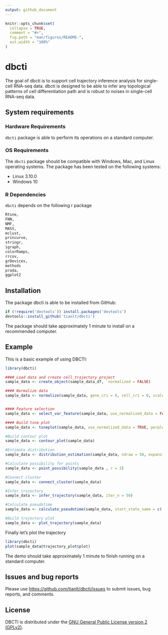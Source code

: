 ---
output: github_document
---

<!-- README.md is generated from README.Rmd. Please edit that file -->

```{r, include = FALSE}
knitr::opts_chunk$set(
  collapse = TRUE,
  comment = "#>",
  fig.path = "man/figures/README-",
  out.width = "100%"
)
```

# dbcti

<!-- badges: start -->
<!-- badges: end -->

The goal of dbcti is to support cell trajectory inference analysis for single-cell RNA-seq data. dbcti is designed to be able to infer any topological patterns of cell differentiation path and is robust to noises in single-cell RNA-seq data.

## System requirements
### Hardware Requirements
`dbcti` package is able to perform its operations on a standard computer.

### OS Requirements
The `dbcti` package should be compatible with Windows, Mac, and Linux operating systems. The package has been tested on the following systems:

* Linux 3.10.0
* Windows 10

### R Dependencies
`dbcti` depends on the following r package 
``` r
Rtsne,
FNN,
NMF,
MASS,
mclust,
princurve,
stringr,
igraph,
colorRamps,
rrcov,
grDevices,
methods
prada,
ggplot2
```
## Installation

The package dbcti is able to be installed from GitHub:

``` r
if (!require('devtools')) install.packages('devtools')
devtools::install_github('tianlt/dbcti')
```
The package should take approximately 1 minute to install on a recommended computer.

## Example

This is a basic example of using DBCTI:



```{r example, message=FALSE, eval=FALSE}
library(dbcti)

#### Load data and create cell_trajectory project
sample_data <- create_object(sample_data_df,  normalized = FALSE)

#### Normalize data
sample_data <- normalize(sample_data, gene_cri = 0, cell_cri = 0, scale_factor = 10000)


#### Feature selection
sample_data <- select_var_feature(sample_data, use_normalized_data = FALSE, n = 10)

#### Build tsne plot
sample_data <- tsneplot(sample_data, use_normalized_data = TRUE, perplexity = 5)

#Build contour plot
sample_data <- contour_plot(sample_data)

#Estimate distribution
sample_data <- distribution_estimation(sample_data, ndraw = 50, expansion = 1.5, ... = 1,2,3)

#Calculate possibility for points
sample_data <- point_possibility(sample_data , r = 2)

#Connect cluster
sample_data <- connect_cluster(sample_data)

#Infer_trajectory
sample_data <- infer_trajectory(sample_data, iter_n = 50)

#Calculate pseudotime
sample_data <- calculate_pseudotime(sample_data, start_state_name = c('1','2'))

#Build trajectory plot
sample_data <- plot_trajectory(sample_data)
```

Finally let's plot the trajectory

```{r, message=FALSE, warning=FALSE}
library(dbcti)
plot(sample_data@trajectory_plot$plot)
```

The demo should take approximately 1 minute to finish running on a standard computer.

## Issues and bug reports
Please use <https://github.com/tianlt/dbcti/issues> to submit issues, bug reports, and comments.



## License
DBCTI is distributed under the [GNU General Public License version 2 (GPLv2)](https://www.gnu.org/licenses/old-licenses/gpl-2.0.en.html).



